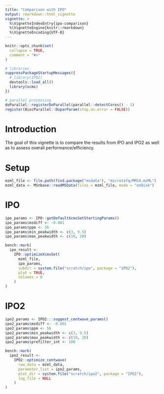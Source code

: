 ```yaml
---
title: "Comparison with IPO"
output: rmarkdown::html_vignette
vignette: >
  %\VignetteIndexEntry{ipo-comparison}
  %\VignetteEngine{knitr::rmarkdown}
  %\VignetteEncoding{UTF-8}
---
```


```r
knitr::opts_chunk$set(
  collapse = TRUE,
  comment = "#>"
)
```

```r
# libraries
suppressPackageStartupMessages({
  # library(IPO2)
  devtools::load_all()
  library(xcms)
})

# parallel processing
doParallel::registerDoParallel(parallel::detectCores() - 1)
register(BiocParallel::DoparParam(stop.on.error = FALSE))
```

# Introduction

The goal of this vignette is to compare the results from IPO and IPO2 as well as to assess overall performance/efficiency.

# Setup

```r
mzml_file <- file.path(find.package("msdata"), "microtofq/MM14.mzML")
mzml_data <- MSnbase::readMSData(files = mzml_file, mode = "onDisk")
```

# IPO 

```r
ipo_params <- IPO::getDefaultXcmsSetStartingParams()
ipo_params$mzdiff <- -0.001
ipo_params$ppm <- 56
ipo_params$min_peakwidth <- c(3, 9.5)
ipo_params$max_peakwidth <- c(10, 20)

bench::mark(
  ipo_result <- 
    IPO::optimizeXcmsSet(
      mzml_file, 
      ipo_params, 
      subdir = system.file("scratch/ipo", package = "IPO2"), 
      plot = TRUE, 
      nSlaves = 0
    )
)
```

# IPO2

```r
ipo2_params <- IPO2:::suggest_centwave_params()
ipo2_params$mzdiff <- -0.001
ipo2_params$ppm <- 56
ipo2_params$min_peakwidth <- c(3, 9.5)
ipo2_params$max_peakwidth <- c(10, 20)
ipo2_params$prefilter_int <- 100

bench::mark(
  ipo2_result <- 
    IPO2::optimize_centwave(
      raw_data = mzml_data, 
      parameter_list = ipo2_params,
      plot_dir = system.file("scratch/ipo2", package = "IPO2"), 
      log_file = NULL
    )
)
```



